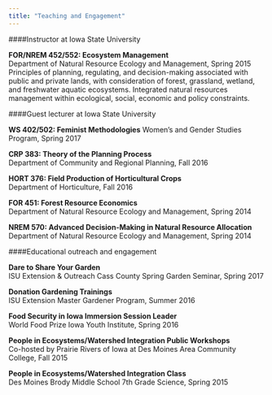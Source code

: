 ```yaml
---
title: "Teaching and Engagement"
---
```



####Instructor at Iowa State University

**FOR/NREM 452/552: Ecosystem Management**  
Department of Natural Resource Ecology and Management, Spring 2015
Principles of planning, regulating, and decision-making associated with public and private lands, with consideration of forest, grassland, wetland, and freshwater aquatic ecosystems. Integrated natural resources management within ecological, social, economic and policy constraints.

####Guest lecturer at Iowa State University

**WS 402/502: Feminist Methodologies**
Women's and Gender Studies Program, Spring 2017

**CRP 383: Theory of the Planning Process**  
Department of Community and Regional Planning, Fall 2016  

**HORT 376: Field Production of Horticultural Crops**  
Department of Horticulture, Fall 2016   

**FOR 451: Forest Resource Economics**  
Department of Natural Resource Ecology and Management, Spring 2014   

**NREM 570: Advanced Decision-Making in Natural Resource Allocation**   
Department of Natural Resource Ecology and Management, Spring 2014  

####Educational outreach and engagement

**Dare to Share Your Garden**  
ISU Extension & Outreach Cass County Spring Garden Seminar, Spring 2017

**Donation Gardening Trainings**  
ISU Extension Master Gardener Program, Summer 2016  

**Food Security in Iowa Immersion Session Leader**  
World Food Prize Iowa Youth Institute, Spring 2016  

**People in Ecosystems/Watershed Integration Public Workshops**  
Co-hosted by Prairie Rivers of Iowa at Des Moines Area Community College, Fall 2015  

**People in Ecosystems/Watershed Integration Class**  
Des Moines Brody Middle School 7th Grade Science, Spring 2015  




